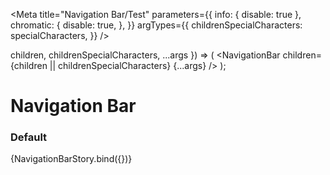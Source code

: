 

<Meta
  title="Navigation Bar/Test"
  parameters={{
    info: { disable: true },
    chromatic: {
      disable: true,
    },
  }}
  argTypes={{
    childrenSpecialCharacters: specialCharacters,
  }}
/>

  children,
  childrenSpecialCharacters,
  ...args
}) => (
  <NavigationBar children={children || childrenSpecialCharacters} {...args} />
);

# Navigation Bar

### Default

<Preview>
  <Story
    name="default"
    args={{
      children: "Example content",
      childrenSpecialCharacters: undefined,
    }}
  >
    {NavigationBarStory.bind({})}
  </Story>
</Preview>
